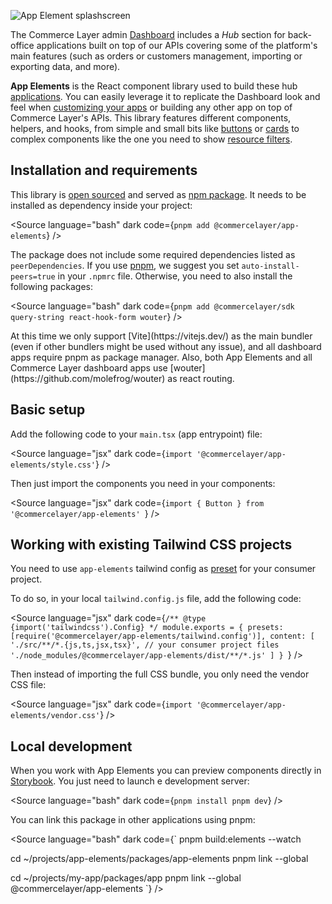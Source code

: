 
<Meta title="Getting Started/Welcome"></Meta>

![App Element splashscreen](welcome-hero.png)

The Commerce Layer admin [Dashboard](https://dashboard.commercelayer.io/sign_up) includes a _Hub_ section for back-office applications built on top of our APIs covering some of the platform's main features (such as orders or customers management, importing or exporting data, and more).

**App Elements** is the React component library used to build these hub [applications](/docs/getting-started-applications--docs). You can easily leverage it to replicate the Dashboard look and feel when [customizing your apps](/docs/getting-started-custom-apps--docs) or building any other app on top of Commerce Layer's APIs. This library features different components, helpers, and hooks, from simple and small bits like [buttons](/docs/atoms-button--docs) or [cards](/docs/atoms-card--docs) to complex components like the one you need to show [resource filters](/docs/resources-useresourcefilters--docs).

## Installation and requirements

This library is [open sourced](https://github.com/commercelayer/app-elements) and served as [npm package](https://www.npmjs.com/package/@commercelayer/app-elements). It needs to be installed as dependency inside your project:

<Source
  language="bash"
  dark
  code={`
pnpm add @commercelayer/app-elements
`}
/>

The package does not include some required dependencies listed as `peerDependencies`. If you use [pnpm](https://pnpm.io/), we suggest you set `auto-install-peers=true` in your `.npmrc` file. Otherwise, you need to also install the following packages:

<Source
  language="bash"
  dark
  code={`
pnpm add @commercelayer/sdk query-string react-hook-form wouter
`}
/>

<span title="Important notice" type="info">
  At this time we only support [Vite](https://vitejs.dev/) as the main bundler (even if other bundlers might be used
  without any issue), and all dashboard apps require pnpm as package manager. Also, both App Elements and all Commerce
  Layer dashboard apps use [wouter](https://github.com/molefrog/wouter) as react routing.
</span>

## Basic setup

Add the following code to your `main.tsx` (app entrypoint) file:

<Source language="jsx" dark code={`import '@commercelayer/app-elements/style.css'`} />

Then just import the components you need in your components:

<Source
  language="jsx"
  dark
  code={`import { Button } from '@commercelayer/app-elements'
`}
/>

## Working with existing Tailwind CSS projects

You need to use `app-elements` tailwind config as [preset](https://tailwindcss.com/docs/presets) for your consumer project.

To do so, in your local `tailwind.config.js` file, add the following code:

<Source
  language="jsx"
  dark
  code={`
/** @type {import('tailwindcss').Config} */
module.exports = {
  presets: [require('@commercelayer/app-elements/tailwind.config')],
  content: [
    './src/**/*.{js,ts,jsx,tsx}', // your consumer project files
    './node_modules/@commercelayer/app-elements/dist/**/*.js'
  ]
} 
  `}
/>

Then instead of importing the full CSS bundle, you only need the vendor CSS file:

<Source language="jsx" dark code={`import '@commercelayer/app-elements/vendor.css'`} />

## Local development

When you work with App Elements you can preview components directly in [Storybook](https://storybook.js.org/). You just need to launch e development server:

<Source
  language="bash"
  dark
  code={`
pnpm install
pnpm dev
`}
/>

You can link this package in other applications using pnpm:

<Source
  language="bash"
  dark
  code={`
pnpm build:elements --watch

cd ~/projects/app-elements/packages/app-elements
pnpm link --global

cd ~/projects/my-app/packages/app
pnpm link --global @commercelayer/app-elements
`} />
